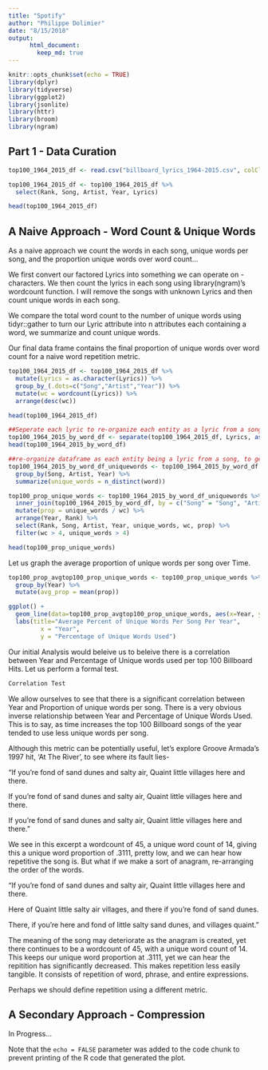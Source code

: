```yaml
---
title: "Spotify"
author: "Philippe Dolimier"
date: "8/15/2018"
output:
      html_document:
        keep_md: true
---
```



```r
knitr::opts_chunk$set(echo = TRUE)
library(dplyr)
library(tidyverse)
library(ggplot2)
library(jsonlite)
library(httr)
library(broom)
library(ngram)
```

## Part 1 - Data Curation

```r
top100_1964_2015_df <- read.csv("billboard_lyrics_1964-2015.csv", colClasses=c("numeric", "character", "character", "numeric", "character") )

top100_1964_2015_df <- top100_1964_2015_df %>%
  select(Rank, Song, Artist, Year, Lyrics)

head(top100_1964_2015_df)
```

## A Naive Approach - Word Count & Unique Words

As a naive approach we count the words in each song, unique words per song, and the proportion unique words over word count...

We first convert our factored Lyrics into something we can operate on - characters. We then count the lyrics in each song using library(ngram)'s wordcount function. I will remove the songs with unknown Lyrics and then count unique words in each song.

We compare the total word count to the number of unique words using tidyr::gather to turn our Lyric attribute into n attributes each containing a word, we summarize and count unique words.

Our final data frame contains the final proportion of unique words over word count for a naive word repetition metric.

```r
top100_1964_2015_df <- top100_1964_2015_df %>%
  mutate(Lyrics = as.character(Lyrics)) %>%
  group_by_(.dots=c("Song","Artist","Year")) %>% 
  mutate(wc = wordcount(Lyrics)) %>%
  arrange(desc(wc))

head(top100_1964_2015_df)

##Seperate each lyric to re-organize each entity as a lyric from a song
top100_1964_2015_by_word_df <- separate(top100_1964_2015_df, Lyrics, as.character(c(1:1156)), sep=" ")
head(top100_1964_2015_by_word_df)

##re-organize dataframe as each entity being a lyric from a song, to get unique word count
top100_1964_2015_by_word_df_uniquewords <- top100_1964_2015_by_word_df %>% gather(key = 1:1156, word,-Rank, -Artist, -Year, -Song, -wc, na.rm = TRUE) %>%
  group_by(Song, Artist, Year) %>%
  summarize(unique_words = n_distinct(word))

top100_prop_unique_words <- top100_1964_2015_by_word_df_uniquewords %>%
  inner_join(top100_1964_2015_by_word_df, by = c("Song" = "Song", "Artist" = "Artist", "Year" = "Year")) %>%
  mutate(prop = unique_words / wc) %>%
  arrange(Year, Rank) %>%
  select(Rank, Song, Artist, Year, unique_words, wc, prop) %>%
  filter(wc > 4, unique_words > 4)

head(top100_prop_unique_words)

```

Let us graph the average proportion of unique words per song over Time.
```r
top100_prop_avgtop100_prop_unique_words <- top100_prop_unique_words %>%
  group_by(Year) %>%
  mutate(avg_prop = mean(prop))

ggplot() +
  geom_line(data=top100_prop_avgtop100_prop_unique_words, aes(x=Year, y=avg_prop), color="Red") +
  labs(title="Average Percent of Unique Words Per Song Per Year",
         x = "Year",
         y = "Percentage of Unique Words Used")
```
Our initial Analysis would beleive us to beleive there is a correlation between Year and Percentage of Unique words used per top 100 Billboard Hits. Let us perform a formal test.

```r

Correlation Test
```

We allow ourselves to see that there is a significant correlation between Year and Proportion of unique words per song. There is a very obvious inverse relationship between Year and Percentage of Unique Words Used. This is to say, as time increases the top 100 Billboard songs of the year tended to use less unique words per song.

Although this metric can be potentially useful, let's explore Groove Armada's 1997 hit, 'At The River', to see where its fault lies-
  
  "If you're fond of sand dunes and salty air,
  Quaint little villages here and there.

  If you're fond of sand dunes and salty air,
  Quaint little villages here and there.

  If you're fond of sand dunes and salty air,
  Quaint little villages here and there."
  
We see in this excerpt a wordcount of 45, a unique word count of 14, giving this a unique word proportion of .3111, pretty low, and we can hear how repetitive the song is. But what if we make a sort of anagram, re-arranging the order of the words.

  "If you're fond of sand dunes and salty air,
  Quaint little villages here and there.
  
  Here of Quaint little salty air villages,
  and there if you're fond of sand dunes.
  
  There, if you're here and fond of little salty sand dunes,
  and villages quaint."
  
The meaning of the song may deteriorate as the anagram is created, yet there continues to be a wordcount of 45, with a unique word count of 14. This keeps our unique word proportion at .3111, yet we can hear the repitition has significantly decreased. This makes repetition less easily tangible. It consists of repetition of word, phrase, and entire expressions.

Perhaps we should define repetition using a different metric.

## A Secondary Approach - Compression

In Progress...

Note that the `echo = FALSE` parameter was added to the code chunk to prevent printing of the R code that generated the plot.
